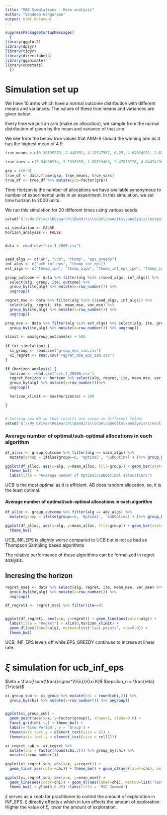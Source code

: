 ```yaml
---
title: "MAB Simulations - More analysis"
author: "Sandeep Gangarapu"
output: html_document
---
```



```r
suppressPackageStartupMessages(
  {
library(ggplot2)
library(dplyr)
library(tidyr)
library(directlabels)
library(gganimate)
library(cumstats)
  })
```

# Simulation set up

We have 10 arms which have a normal outcome distribution with different means and variances. The values of these true means and variances are given below.

Every time we pull an arm (make an allocation), we sample from the normal distribution of given by the mean and variance of that arm.

We see from the below true values that ARM-8 should the winning arm as it has the highest mean of 4.9.



```r

true_means = c(3.36139279, 2.440392, 4.12747587, 0.25, 4.04024982, 2.8280871, 1.48811249, 0.2334786, 4.953137, 3)

true_vars = c(3.84896514, 3.7338355, 1.88719468, 2.47073726, 4.64474196, 1.97727022, 4.86978148, 2.62207358, 1, 4.06654206)

grp = c(0:9)
true_df <- data.frame(grp, true_means, true_vars)
true_df <- true_df %>% mutate(grp=factor(grp))

```

Time Horizon is the number of allocations we have available synonymous to number of experimental units in an experiment. 
In this simulation, we set time horizon to 2000 units.

We run this simulation for 20 different times using various seeds.



```r
setwd("G:\\My Drive\\Research\\Bandits\\code\\bandits\\analysis\\output")

xi_simulation <- FALSE
horizon_analysis <- FALSE


data <- read.csv("sim_1_2000.csv")


seed_algs <- c("ab", "ucb", "thomp", "eps_greedy")
inf_algs <- c("ucb_inf_eps", "thomp_inf_eps")
est_algs <- c("thomp_ipw", "thomp_aipw", "thomp_inf_eps_ipw", "thomp_inf_eps_aipw", "thomp_eval_aipw", "thomp_inf_eps_eval_aipw")

group_outcome <- data %>% filter(alg %in% c(seed_algs, inf_algs)) %>%
  select(alg, group, ite, outcome) %>%
  group_by(ite,alg) %>% mutate(x=row_number()) %>%
  ungroup()

regret_mse <- data %>% filter(alg %in% c(seed_algs, inf_algs)) %>%
  select(alg, regret, ite, mean_mse, var_mse) %>%
  group_by(ite,alg) %>% mutate(x=row_number()) %>%
  ungroup()

prop_mse <- data %>% filter(alg %in% est_algs) %>% select(alg, ite, group, mse, mean_est) %>% 
  group_by(ite,alg) %>% mutate(x=row_number()) %>% ungroup()

xlimit <- max(group_outcome$x) + 500
  
if (xi_simulation) {
  xi_group <- read.csv("group_eps_sim.csv")
  xi_regret <- read.csv("regret_mse_eps_sim.csv")
}

if (horizon_analysis) {
  horizon <- read.csv("sim_1_20000.csv")
  regret_horizon <- horizon %>% select(alg, regret, ite, mean_mse, var_mse) %>%
  group_by(alg) %>% mutate(x=row_number())%>%
  ungroup()

  horizon_xlimit <- max(horizon$x) + 500

}


# Setting new WD so that results are saved in different folder
setwd("G:\\My Drive\\Research\\Bandits\\code\\bandits\\analysis\\results")


```




### Average number of optimal/sub-optimal allocations in each algorithm


```r

df_alloc <- group_outcome %>% filter(alg == main_algs) %>% 
  mutate(group = ifelse(group==8, 'Optimal', 'SubOptimal') )%>% group_by(alg, group, ite) %>% count() %>% group_by(alg, group) %>% summarise(mean_alloc = mean(n))

ggplot(df_alloc, aes(x=alg, y=mean_alloc, fill=group)) + geom_bar(stat="identity", position="dodge") +
  theme_bw()  +
  labs(title = "Average number of Optimal/SubOptimal allocations")

```

UCB is the most optimal as it is efficient. AB does random allocation, so, it is the least optimal.


#### Average number of optimal/sub-optimal allocations in each algorithm


```r

df_alloc <- group_outcome %>% filter(alg == adv_algs) %>% 
  mutate(group = ifelse(group==8, 'Optimal', 'SubOptimal') )%>% group_by(alg, group, ite) %>% count() %>% group_by(alg, group) %>% summarise(mean_alloc = mean(n))

ggplot(df_alloc, aes(x=alg, y=mean_alloc, fill=group)) + geom_bar(stat="identity", position="dodge") +
  theme_bw()

```



UCB_INF_EPS is slightly worse compared to UCB but is not as bad as Thompson Sampling based algorithms


The relative performance of these algorithms can be formalized in regret analysis.


## Incresing the horizon

```r

regret_mse1 <- data %>% select(alg, regret, ite, mean_mse, var_mse) %>%
  group_by(ite,alg) %>% mutate(x=row_number()) %>%
  ungroup()

df_regret1 <- regret_mse1 %>% filter(ite==0)


ggplot(df_regret1, aes(x=x, y=regret)) + geom_line(aes(color=alg)) +
  labs(title = "Regret") + xlim(0,horizon_xlimit) +
  geom_dl(aes(label=alg), method=list('last.points', cex=0.8)) +
  theme_bw() 


```

UCB_INF_EPS levels off while EPS_GREEDY continues to increse at linear rate.


# $\xi$ simulation for ucb_inf_eps

$\eta = \frac{\sum{\frac{\sigma^2}{n}}}{\xi K}$
$\epsilon_n = \frac{\eta}{1+\eta}$



```r


xi_group_sub <- xi_group %>% mutate(chi = round(chi,2)) %>%
  group_by(chi) %>% mutate(x=row_number()) %>% ungroup()


ggplot(xi_group_sub) +
  geom_point(aes(x=x, y=factor(group)), shape=1, alpha=0.6) +
  facet_grid(chi ~.) + theme_bw() +
  labs(x='Time Period', y = 'Group') +
  theme(axis.text.y = element_text(size = 6)) + 
  theme(axis.text.y = element_text(size = rel(1))) 

xi_regret_sub <- xi_regret %>% 
  mutate(chi = factor(round(chi,2))) %>% group_by(chi) %>% 
  mutate(x=row_number())

ggplot(xi_regret_sub, aes(x=x, y=regret)) + 
  geom_line( aes(color=chi)) + theme_bw() + geom_dl(aes(label=chi), method=list('last.points', cex=0.5)) +labs(title = 'Regret vs Xi')

ggplot(xi_regret_sub, aes(x=x, y=mean_mse)) + 
  geom_line(aes(color=chi)) + geom_dl(aes(label=chi), method=list('last.points', cex=0.5)) +
  theme_bw() + ylim(0,0.25) +labs(title = 'MSE Zoomed')

```

$\xi$ serves as a knob for practitioner to control the amount of exploration in INF_EPS. $\xi$ directly effects $\epsilon$ which in turn effects the amount of exploration. Higher the value of $\xi$, lower the amount of exploration.


